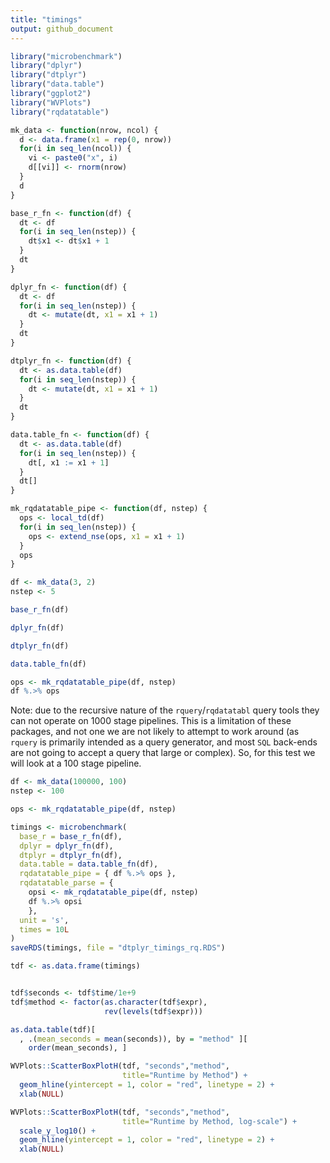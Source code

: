 ```yaml
---
title: "timings"
output: github_document
---
```


```r
library("microbenchmark")
library("dplyr")
library("dtplyr")
library("data.table")
library("ggplot2")
library("WVPlots")
library("rqdatatable")
```

```r
mk_data <- function(nrow, ncol) {
  d <- data.frame(x1 = rep(0, nrow))
  for(i in seq_len(ncol)) {
    vi <- paste0("x", i)
    d[[vi]] <- rnorm(nrow)
  }
  d
}

```


```r
base_r_fn <- function(df) {
  dt <- df
  for(i in seq_len(nstep)) {
    dt$x1 <- dt$x1 + 1
  }
  dt
}

dplyr_fn <- function(df) {
  dt <- df
  for(i in seq_len(nstep)) {
    dt <- mutate(dt, x1 = x1 + 1)
  }
  dt
}

dtplyr_fn <- function(df) {
  dt <- as.data.table(df)
  for(i in seq_len(nstep)) {
    dt <- mutate(dt, x1 = x1 + 1)
  }
  dt
}

data.table_fn <- function(df) {
  dt <- as.data.table(df)
  for(i in seq_len(nstep)) {
    dt[, x1 := x1 + 1]
  }
  dt[]
}

mk_rqdatatable_pipe <- function(df, nstep) {
  ops <- local_td(df)
  for(i in seq_len(nstep)) {
    ops <- extend_nse(ops, x1 = x1 + 1)
  }
  ops
}
```

```r
df <- mk_data(3, 2)
nstep <- 5

base_r_fn(df)

dplyr_fn(df)

dtplyr_fn(df)

data.table_fn(df)

ops <- mk_rqdatatable_pipe(df, nstep)
df %.>% ops
```

Note: due to the recursive nature of the `rquery`/`rqdatatabl` query tools they can not operate on 1000 stage pipelines.  This is a limitation of these packages, and not one we are not likely to attempt to work around (as `rquery` is primarily intended as a query generator, and most `SQL` back-ends are not going to accept a query that large or complex). So, for this test we will look at a 100 stage pipeline.

```r
df <- mk_data(100000, 100)
nstep <- 100

ops <- mk_rqdatatable_pipe(df, nstep)

timings <- microbenchmark(
  base_r = base_r_fn(df),
  dplyr = dplyr_fn(df),
  dtplyr = dtplyr_fn(df),
  data.table = data.table_fn(df),
  rqdatatable_pipe = { df %.>% ops },
  rqdatatable_parse = { 
    opsi <- mk_rqdatatable_pipe(df, nstep)
    df %.>% opsi 
    },
  unit = 's',
  times = 10L
)
saveRDS(timings, file = "dtplyr_timings_rq.RDS")
```


```r
tdf <- as.data.frame(timings)


tdf$seconds <- tdf$time/1e+9
tdf$method <- factor(as.character(tdf$expr),
                     rev(levels(tdf$expr)))

as.data.table(tdf)[
  , .(mean_seconds = mean(seconds)), by = "method" ][
    order(mean_seconds), ]

WVPlots::ScatterBoxPlotH(tdf, "seconds","method",  
                         title="Runtime by Method") +
  geom_hline(yintercept = 1, color = "red", linetype = 2) + 
  xlab(NULL)

WVPlots::ScatterBoxPlotH(tdf, "seconds","method",  
                         title="Runtime by Method, log-scale") + 
  scale_y_log10() +
  geom_hline(yintercept = 1, color = "red", linetype = 2) + 
  xlab(NULL)
```

